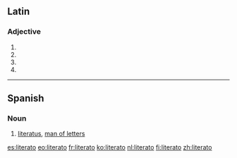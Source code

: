 ==Latin==

===Adjective===
{{la-adj-form|literātō}}

# {{inflection of|literatus|literātus|dat|m|s|lang=la}}
# {{inflection of|literatus|literātus|dat|n|s|lang=la}}
# {{inflection of|literatus|literātus|abl|m|s|lang=la}}
# {{inflection of|literatus|literātus|abl|n|s|lang=la}}


----

==Spanish==

===Noun===
{{es-noun|m|f=literata}}

# [[literatus]], [[man of letters]]

[[es:literato]]
[[eo:literato]]
[[fr:literato]]
[[ko:literato]]
[[nl:literato]]
[[fi:literato]]
[[zh:literato]]